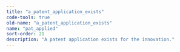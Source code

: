 ```yaml
---
title: "a_patent_application_exists"
code-tools: true
old-name: "a_patent_application_exists"
name: "pat_applied"
sort-order: 21
description: "A patent application exists for the innovation."
---
```

